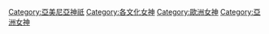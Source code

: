 [[Category:亞美尼亞神祇|Category:亞美尼亞神祇]]
[[Category:各文化女神|Category:各文化女神]]
[[Category:歐洲女神|Category:歐洲女神]]
[[Category:亞洲女神|Category:亞洲女神]]